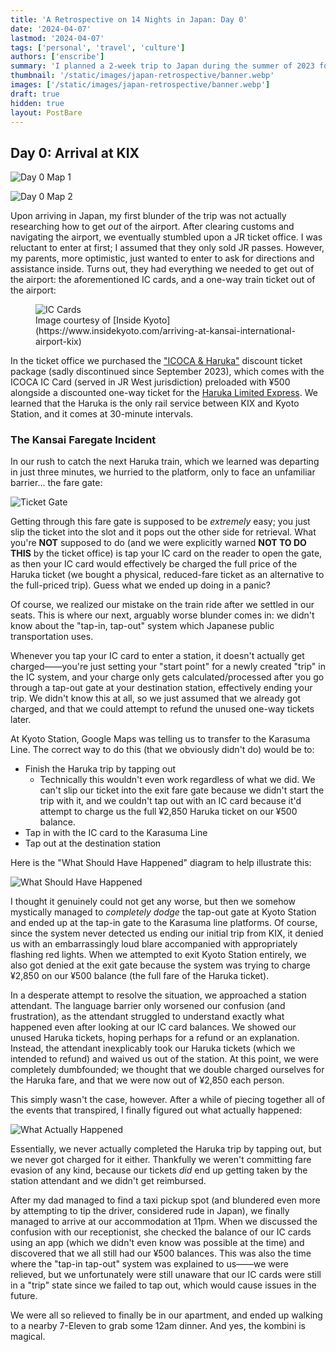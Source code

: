 ```yaml
---
title: 'A Retrospective on 14 Nights in Japan: Day 0'
date: '2024-04-07'
lastmod: '2024-04-07'
tags: ['personal', 'travel', 'culture']
authors: ['enscribe']
summary: 'I planned a 2-week trip to Japan during the summer of 2023 for my family. Here are some of the highlights, blunders, experiences gathered throughout the process.'
thumbnail: '/static/images/japan-retrospective/banner.webp'
images: ['/static/images/japan-retrospective/banner.webp']
draft: true
hidden: true
layout: PostBare
---
```


<div className="tocr not-prose">
    <TOCInline
        toc={[
            { value: 'Intro', url: '/blog/japan-retrospective#intro', depth: 1 },
            {
                value: 'Fundamentals',
                url: '/blog/japan-retrospective#fundamentals',
                depth: 1,
            },
            {
                value: 'The Itinerary',
                url: '/blog/japan-retrospective#the-itinerary',
                depth: 1,
            },
            {
                value: 'Daily Log',
                url: '/blog/japan-retrospective#daily-log',
                depth: 1,
            },
            {
                value: 'Day 0: Arrival at KIX',
                url: '/blog/japan-retrospective/day-0',
                depth: 2,
                active: true,
            },
            {
                value: 'Day 1: Osaka Day Trip',
                url: '/blog/japan-retrospective/day-1',
                depth: 2,
            },
            {
                value: 'Day 2: Nara Day Trip',
                url: '/blog/japan-retrospective/day-2',
                depth: 2,
            },
            {
                value: 'Day 3: East Kyoto',
                url: '/blog/japan-retrospective/day-3',
                depth: 2,
            },
            {
                value: 'Day 4: West/Central Kyoto',
                url: '/blog/japan-retrospective/day-4',
                depth: 2,
            },
            {
                value: 'Day 5: Fushimi-Inari',
                url: '/blog/japan-retrospective/day-5',
                depth: 2,
            },
            {
                value: 'Day 6: Hakone',
                url: '/blog/japan-retrospective/day-6',
                depth: 2,
            }
        ]}
        title="Daily Log"
        rightAlign
    />
</div>

## Day 0: Arrival at KIX

![Day 0 Map 1](/static/images/japan-retrospective/day-0-map-1.webp)

![Day 0 Map 2](/static/images/japan-retrospective/day-0-map-2.webp)

Upon arriving in Japan, my first blunder of the trip was not actually researching how to get _out_ of the airport. After clearing customs and navigating the airport, we eventually stumbled upon a JR ticket office. I was reluctant to enter at first; I assumed that they only sold JR passes. However, my parents, more optimistic, just wanted to enter to ask for directions and assistance inside. Turns out, they had everything we needed to get out of the airport: the aforementioned IC cards, and a one-way train ticket out of the airport:

<figure>
    <img
        className="w-full lg:w-2/3"
        src="https://photos.smugmug.com/Kyoto/-1/i-4kv5xWS/0/3a264903/XL/21%20JR%20ticket%20office-XL.jpg"
        alt="IC Cards"
    />
    <figcaption className="text-center text-muted-foreground">
        Image courtesy of [Inside
        Kyoto](https://www.insidekyoto.com/arriving-at-kansai-international-airport-kix)
    </figcaption>
</figure>

In the ticket office we purchased the ["ICOCA & Haruka"](https://web.archive.org/web/20230713044404/https://www.westjr.co.jp/global/en/ticket/icoca-haruka/) discount ticket package (sadly discontinued since September 2023), which comes with the ICOCA IC Card (served in JR West jurisdiction) preloaded with ¥500 alongside a discounted one-way ticket for the [Haruka Limited Express](https://www.westjr.co.jp/global/en/travel/shopping/access/train.html). We learned that the Haruka is the only rail service between KIX and Kyoto Station, and it comes at 30-minute intervals.

### The Kansai Faregate Incident

In our rush to catch the next Haruka train, which we learned was departing in just three minutes, we hurried to the platform, only to face an unfamiliar barrier... the fare gate:

![Ticket Gate](/static/images/japan-retrospective/ticket-gate.webp)

Getting through this fare gate is supposed to be _extremely_ easy; you just slip the ticket into the slot and it pops out the other side for retrieval. What you're **NOT** supposed to do (and we were explicitly warned **NOT TO DO THIS** by the ticket office) is tap your IC card on the reader to open the gate, as then your IC card would effectively be charged the full price of the Haruka ticket (we bought a physical, reduced-fare ticket as an alternative to the full-priced trip). Guess what we ended up doing in a panic?

Of course, we realized our mistake on the train ride after we settled in our seats. This is where our next, arguably worse blunder comes in: we didn't know about the "tap-in, tap-out" system which Japanese public transportation uses.

Whenever you tap your IC card to enter a station, it doesn't actually get charged——you're just setting your "start point" for a newly created "trip" in the IC system, and your charge only gets calculated/processed after you go through a tap-out gate at your destination station, effectively ending your trip. We didn't know this at all, so we just assumed that we already got charged, and that we could attempt to refund the unused one-way tickets later.

At Kyoto Station, Google Maps was telling us to transfer to the Karasuma Line. The correct way to do this (that we obviously didn't do) would be to:

-   Finish the Haruka trip by tapping out
    -   Technically this wouldn't even work regardless of what we did. We can't slip our ticket into the exit fare gate because we didn't start the trip with it, and we couldn't tap out with an IC card because it'd attempt to charge us the full ¥2,850 Haruka ticket on our ¥500 balance.
-   Tap in with the IC card to the Karasuma Line
-   Tap out at the destination station

Here is the "What Should Have Happened" diagram to help illustrate this:

![What Should Have Happened](/static/images/japan-retrospective/what-should-have-happened.webp)

I thought it genuinely could not get any worse, but then we somehow mystically managed to _completely dodge_ the tap-out gate at Kyoto Station and ended up at the tap-in gate to the Karasuma line platforms. Of course, since the system never detected us ending our initial trip from KIX, it denied us with an embarrassingly loud blare accompanied with appropriately flashing red lights. When we attempted to exit Kyoto Station entirely, we also got denied at the exit gate because the system was trying to charge ¥2,850 on our ¥500 balance (the full fare of the Haruka ticket).

In a desperate attempt to resolve the situation, we approached a station attendant. The language barrier only worsened our confusion (and frustration), as the attendant struggled to understand exactly what happened even after looking at our IC card balances. We showed our unused Haruka tickets, hoping perhaps for a refund or an explanation. Instead, the attendant inexplicably took our Haruka tickets (which we intended to refund) and waived us out of the station. At this point, we were completely dumbfounded; we thought that we double charged ourselves for the Haruka fare, and that we were now out of ¥2,850 each person.

This simply wasn't the case, however. After a while of piecing together all of the events that transpired, I finally figured out what actually happened:

![What Actually Happened](/static/images/japan-retrospective/what-actually-happened.webp)

Essentially, we never actually completed the Haruka trip by tapping out, but we never got charged for it either. Thankfully we weren't committing fare evasion of any kind, because our tickets _did_ end up getting taken by the station attendant and we didn't get reimbursed.

After my dad managed to find a taxi pickup spot (and blundered even more by attempting to tip the driver, considered rude in Japan), we finally managed to arrive at our accommodation at 11pm. When we discussed the confusion with our receptionist, she checked the balance of our IC cards using an app (which we didn't even know was possible at the time) and discovered that we all still had our ¥500 balances. This was also the time where the "tap-in tap-out" system was explained to us——we were relieved, but we unfortunately were still unaware that our IC cards were still in a "trip" state since we failed to tap out, which would cause issues in the future.

We were all so relieved to finally be in our apartment, and ended up walking to a nearby 7-Eleven to grab some 12am dinner. And yes, the kombini is magical.
